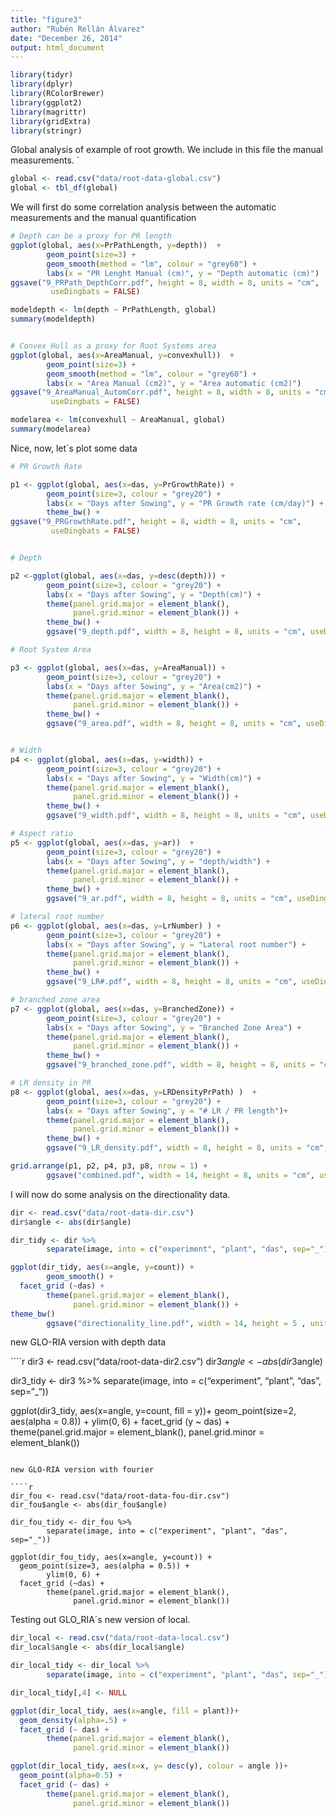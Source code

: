 ```yaml
---
title: "figure3"
author: "Rubén Rellán Álvarez"
date: "December 26, 2014"
output: html_document
---
```


```r
library(tidyr)
library(dplyr)
library(RColorBrewer)
library(ggplot2)
library(magrittr)
library(gridExtra)
library(stringr)

```

Global analysis of example of root growth. We include in this file the manual measurements.
`
```r

global <- read.csv("data/root-data-global.csv")
global <- tbl_df(global)


```

We will first do some correlation analysis between the automatic measurements and the manual quantification

```r

# Depth can be a proxy for PR length
ggplot(global, aes(x=PrPathLength, y=depth))  +
        geom_point(size=3) +
        geom_smooth(method = "lm", colour = "grey60") +
        labs(x = "PR Lenght Manual (cm)", y = "Depth automatic (cm)")
ggsave("9_PRPath_DepthCorr.pdf", height = 8, width = 8, units = "cm", 
         useDingbats = FALSE)

modeldepth <- lm(depth ~ PrPathLength, global)
summary(modeldepth)


# Convex Hull as a proxy for Root Systems area
ggplot(global, aes(x=AreaManual, y=convexhull))  +
        geom_point(size=3) +
        geom_smooth(method = "lm", colour = "grey60") +
        labs(x = "Area Manual (cm2)", y = "Area automatic (cm2)")
ggsave("9_AreaManual_AutomCorr.pdf", height = 8, width = 8, units = "cm", 
         useDingbats = FALSE)

modelarea <- lm(convexhull ~ AreaManual, global)
summary(modelarea)

```

Nice, now, let´s plot some data


```r
# PR Growth Rate

p1 <- ggplot(global, aes(x=das, y=PrGrowthRate)) + 
        geom_point(size=3, colour = "grey20") +
        labs(x = "Days after Sowing", y = "PR Growth rate (cm/day)") +
        theme_bw() +
ggsave("9_PRGrowthRate.pdf", height = 8, width = 8, units = "cm", 
         useDingbats = FALSE)


# Depth

p2 <-ggplot(global, aes(x=das, y=desc(depth))) +
        geom_point(size=3, colour = "grey20") +
        labs(x = "Days after Sowing", y = "Depth(cm)") +
        theme(panel.grid.major = element_blank(), 
              panel.grid.minor = element_blank()) +
        theme_bw() +
        ggsave("9_depth.pdf", width = 8, height = 8, units = "cm", useDingbats = FALSE)

# Root System Area

p3 <- ggplot(global, aes(x=das, y=AreaManual)) + 
        geom_point(size=3, colour = "grey20") +
        labs(x = "Days after Sowing", y = "Area(cm2)") +
        theme(panel.grid.major = element_blank(), 
              panel.grid.minor = element_blank()) +
        theme_bw() +
        ggsave("9_area.pdf", width = 8, height = 8, units = "cm", useDingbats = FALSE)


# Width
p4 <- ggplot(global, aes(x=das, y=width)) +
        geom_point(size=3, colour = "grey20") +
        labs(x = "Days after Sowing", y = "Width(cm)") +
        theme(panel.grid.major = element_blank(), 
              panel.grid.minor = element_blank()) +
        theme_bw() +
        ggsave("9_width.pdf", width = 8, height = 8, units = "cm", useDingbats = FALSE)

# Aspect ratio
p5 <- ggplot(global, aes(x=das, y=ar))  + 
        geom_point(size=3, colour = "grey20") +
        labs(x = "Days after Sowing", y = "depth/width") +
        theme(panel.grid.major = element_blank(), 
              panel.grid.minor = element_blank()) +
        theme_bw() +
        ggsave("9_ar.pdf", width = 8, height = 8, units = "cm", useDingbats = FALSE)

# lateral root number
p6 <- ggplot(global, aes(x=das, y=LrNumber) ) +
        geom_point(size=3, colour = "grey20") +
        labs(x = "Days after Sowing", y = "Lateral root number") +
        theme(panel.grid.major = element_blank(), 
              panel.grid.minor = element_blank()) +
        theme_bw() +
        ggsave("9_LR#.pdf", width = 8, height = 8, units = "cm", useDingbats = FALSE)

# branched zone area
p7 <- ggplot(global, aes(x=das, y=BranchedZone)) + 
        geom_point(size=3, colour = "grey20") +
        labs(x = "Days after Sowing", y = "Branched Zone Area") +
        theme(panel.grid.major = element_blank(), 
              panel.grid.minor = element_blank()) +
        theme_bw() +
        ggsave("9_branched_zone.pdf", width = 8, height = 8, units = "cm", useDingbats = FALSE)

# LR density in PR
p8 <- ggplot(global, aes(x=das, y=LRDensityPrPath) )  +
        geom_point(size=3, colour = "grey20") +
        labs(x = "Days after Sowing", y = "# LR / PR length")+ 
        theme(panel.grid.major = element_blank(), 
              panel.grid.minor = element_blank()) +
        theme_bw() +
        ggsave("9_LR_density.pdf", width = 8, height = 8, units = "cm", useDingbats = FALSE)

grid.arrange(p1, p2, p4, p3, p8, nrow = 1) +
        ggsave("combined.pdf", width = 14, height = 8, units = "cm", useDingbats = FALSE)

```

I will now do some analysis on the directionality data.

```r

dir <- read.csv("data/root-data-dir.csv")
dir$angle <- abs(dir$angle)

dir_tidy <- dir %>%
        separate(image, into = c("experiment", "plant", "das", sep="_"))

ggplot(dir_tidy, aes(x=angle, y=count)) +
        geom_smooth() +
  facet_grid (~das) +
        theme(panel.grid.major = element_blank(), 
              panel.grid.minor = element_blank()) +
theme_bw()
        ggsave("directionality_line.pdf", width = 14, height = 5 , units = "cm", useDingbats = FALSE)

```

              
new GLO-RIA version with depth data  

````r
dir3 <- read.csv("data/root-data-dir2.csv")
dir3$angle <- abs(dir3$angle)

dir3_tidy <- dir3 %>%
        separate(image, into = c("experiment", "plant", "das", sep="_"))

ggplot(dir3_tidy, aes(x=angle, y=count, fill = y))+
  geom_point(size=2, aes(alpha = 0.8)) +
        ylim(0, 6) +
  facet_grid (y ~ das) +
        theme(panel.grid.major = element_blank(), 
              panel.grid.minor = element_blank())
 
```

new GLO-RIA version with fourier

````r

dir_fou <- read.csv("data/root-data-fou-dir.csv")
dir_fou$angle <- abs(dir_fou$angle)

dir_fou_tidy <- dir_fou %>%
        separate(image, into = c("experiment", "plant", "das", sep="_"))

ggplot(dir_fou_tidy, aes(x=angle, y=count)) +
  geom_point(size=3, aes(alpha = 0.5)) +
        ylim(0, 6) +
  facet_grid (~das) +
        theme(panel.grid.major = element_blank(), 
              panel.grid.minor = element_blank())

```

Testing out GLO_RIA´s new version of local.

```r

dir_local <- read.csv("data/root-data-local.csv")
dir_local$angle <- abs(dir_local$angle)

dir_local_tidy <- dir_local %>%
        separate(image, into = c("experiment", "plant", "das", sep="_"))

dir_local_tidy[,4] <- NULL

ggplot(dir_local_tidy, aes(x=angle, fill = plant))+
  geom_density(alpha=.5) +
  facet_grid (~ das) +
        theme(panel.grid.major = element_blank(), 
              panel.grid.minor = element_blank())

ggplot(dir_local_tidy, aes(x=x, y= desc(y), colour = angle ))+
  geom_point(alpha=0.5) +
  facet_grid (~ das) +
        theme(panel.grid.major = element_blank(), 
              panel.grid.minor = element_blank())

```


